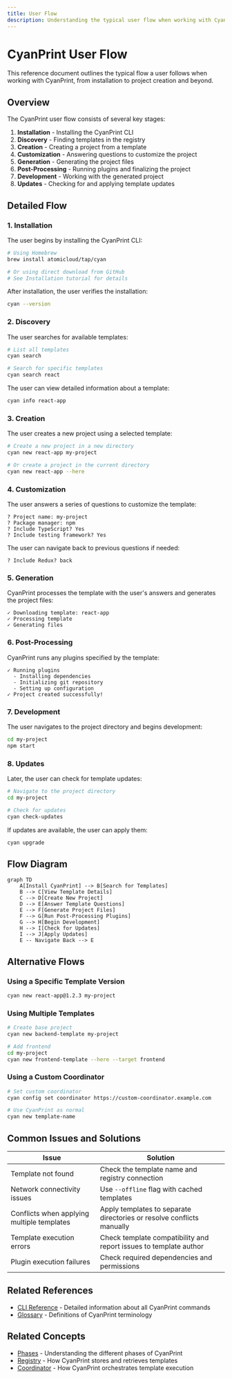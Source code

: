 ```yaml
---
title: User Flow
description: Understanding the typical user flow when working with CyanPrint
---
```


# CyanPrint User Flow

This reference document outlines the typical flow a user follows when working with CyanPrint, from installation to project creation and beyond.

## Overview

The CyanPrint user flow consists of several key stages:

1. **Installation** - Installing the CyanPrint CLI
2. **Discovery** - Finding templates in the registry
3. **Creation** - Creating a project from a template
4. **Customization** - Answering questions to customize the project
5. **Generation** - Generating the project files
6. **Post-Processing** - Running plugins and finalizing the project
7. **Development** - Working with the generated project
8. **Updates** - Checking for and applying template updates

## Detailed Flow

### 1. Installation

The user begins by installing the CyanPrint CLI:

```bash
# Using Homebrew
brew install atomicloud/tap/cyan

# Or using direct download from GitHub
# See Installation tutorial for details
```

After installation, the user verifies the installation:

```bash
cyan --version
```

### 2. Discovery

The user searches for available templates:

```bash
# List all templates
cyan search

# Search for specific templates
cyan search react
```

The user can view detailed information about a template:

```bash
cyan info react-app
```

### 3. Creation

The user creates a new project using a selected template:

```bash
# Create a new project in a new directory
cyan new react-app my-project

# Or create a project in the current directory
cyan new react-app --here
```

### 4. Customization

The user answers a series of questions to customize the template:

```
? Project name: my-project
? Package manager: npm
? Include TypeScript? Yes
? Include testing framework? Yes
```

The user can navigate back to previous questions if needed:

```
? Include Redux? back
```

### 5. Generation

CyanPrint processes the template with the user's answers and generates the project files:

```
✓ Downloading template: react-app
✓ Processing template
✓ Generating files
```

### 6. Post-Processing

CyanPrint runs any plugins specified by the template:

```
✓ Running plugins
  - Installing dependencies
  - Initializing git repository
  - Setting up configuration
✓ Project created successfully!
```

### 7. Development

The user navigates to the project directory and begins development:

```bash
cd my-project
npm start
```

### 8. Updates

Later, the user can check for template updates:

```bash
# Navigate to the project directory
cd my-project

# Check for updates
cyan check-updates
```

If updates are available, the user can apply them:

```bash
cyan upgrade
```

## Flow Diagram

```mermaid
graph TD
    A[Install CyanPrint] --> B[Search for Templates]
    B --> C[View Template Details]
    C --> D[Create New Project]
    D --> E[Answer Template Questions]
    E --> F[Generate Project Files]
    F --> G[Run Post-Processing Plugins]
    G --> H[Begin Development]
    H --> I[Check for Updates]
    I --> J[Apply Updates]
    E -- Navigate Back --> E
```

## Alternative Flows

### Using a Specific Template Version

```bash
cyan new react-app@1.2.3 my-project
```

### Using Multiple Templates

```bash
# Create base project
cyan new backend-template my-project

# Add frontend
cd my-project
cyan new frontend-template --here --target frontend
```

### Using a Custom Coordinator

```bash
# Set custom coordinator
cyan config set coordinator https://custom-coordinator.example.com

# Use CyanPrint as normal
cyan new template-name
```

## Common Issues and Solutions

| Issue | Solution |
| ----- | -------- |
| Template not found | Check the template name and registry connection |
| Network connectivity issues | Use `--offline` flag with cached templates |
| Conflicts when applying multiple templates | Apply templates to separate directories or resolve conflicts manually |
| Template execution errors | Check template compatibility and report issues to template author |
| Plugin execution failures | Check required dependencies and permissions |

## Related References

- [CLI Reference](/docs/user/reference/00_cli) - Detailed information about all CyanPrint commands
- [Glossary](/docs/user/reference/02_glossary) - Definitions of CyanPrint terminology

## Related Concepts

- [Phases](/docs/user/concepts/00_phases) - Understanding the different phases of CyanPrint
- [Registry](/docs/user/concepts/01_registry) - How CyanPrint stores and retrieves templates
- [Coordinator](/docs/user/concepts/02_coordinator) - How CyanPrint orchestrates template execution
